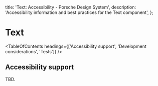 
  title: 'Text: Accessibility - Porsche Design System',
  description: 'Accessibility information and best practices for the Text component',
};

# Text <ComponentStatus tagName="p-text"></ComponentStatus>

<TableOfContents headings={['Accessibility support', 'Development considerations', 'Tests']} />

## Accessibility support

TBD.

